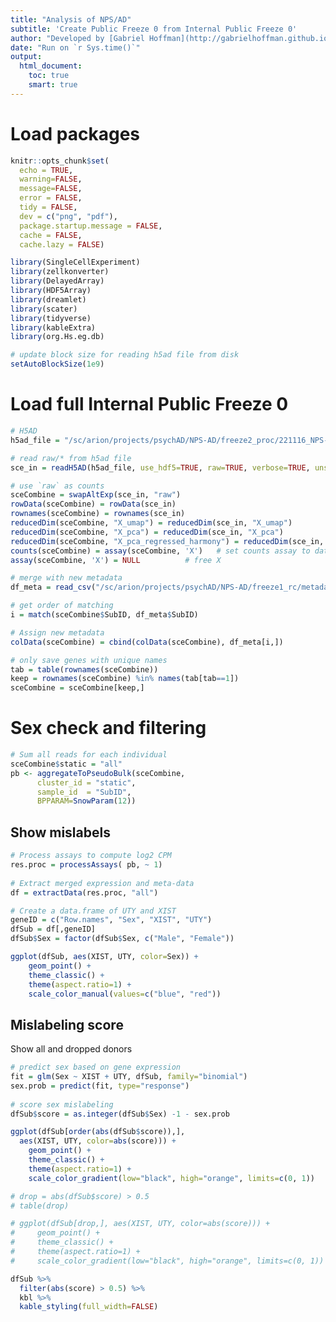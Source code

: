 ```yaml
---
title: "Analysis of NPS/AD"
subtitle: 'Create Public Freeze 0 from Internal Public Freeze 0'
author: "Developed by [Gabriel Hoffman](http://gabrielhoffman.github.io/)"
date: "Run on `r Sys.time()`"
output: 
  html_document:
    toc: true
    smart: true
---
```



<!--- 

cd /sc/arion/projects/CommonMind/hoffman/NPS-AD/work/nps_ad/public_freeze_0
ml python git pandoc
git pull
R --vanilla

system("git pull origin master"); rmarkdown::render("metadata_sex_check.Rmd");


# https://hoffmg01.hpc.mssm.edu/nps_ad/create_public_release.html

bsub -Is -q premium -R span[hosts=1] -R rusage[mem=60000] -W 12:00 -P acc_CommonMind -n 12 bash



--->

# Load packages
```r
knitr::opts_chunk$set(
  echo = TRUE,
  warning=FALSE,
  message=FALSE,
  error = FALSE,
  tidy = FALSE,
  dev = c("png", "pdf"),
  package.startup.message = FALSE,
  cache = FALSE,
  cache.lazy = FALSE)
```

```r
library(SingleCellExperiment)
library(zellkonverter)
library(DelayedArray)
library(HDF5Array)
library(dreamlet)
library(scater)
library(tidyverse)
library(kableExtra)
library(org.Hs.eg.db)

# update block size for reading h5ad file from disk
setAutoBlockSize(1e9)
```

# Load full Internal Public Freeze 0
```r
# H5AD
h5ad_file = "/sc/arion/projects/psychAD/NPS-AD/freeze2_proc/221116_NPS-AD_freeze2_raw_fixed.h5ad"

# read raw/* from h5ad file
sce_in = readH5AD(h5ad_file, use_hdf5=TRUE, raw=TRUE, verbose=TRUE, uns=FALSE)

# use `raw` as counts
sceCombine = swapAltExp(sce_in, "raw")
rowData(sceCombine) = rowData(sce_in)
rownames(sceCombine) = rownames(sce_in)
reducedDim(sceCombine, "X_umap") = reducedDim(sce_in, "X_umap")
reducedDim(sceCombine, "X_pca") = reducedDim(sce_in, "X_pca")
reducedDim(sceCombine, "X_pca_regressed_harmony") = reducedDim(sce_in, "X_pca_regressed_harmony")
counts(sceCombine) = assay(sceCombine, 'X')   # set counts assay to data in X
assay(sceCombine, 'X') = NULL          # free X  

# merge with new metadata
df_meta = read_csv("/sc/arion/projects/psychAD/NPS-AD/freeze1_rc/metadata/syn26527784_latest.csv")

# get order of matching
i = match(sceCombine$SubID, df_meta$SubID)

# Assign new metadata
colData(sceCombine) = cbind(colData(sceCombine), df_meta[i,])

# only save genes with unique names
tab = table(rownames(sceCombine))
keep = rownames(sceCombine) %in% names(tab[tab==1])
sceCombine = sceCombine[keep,]
```




# Sex check and filtering
```r
# Sum all reads for each individual
sceCombine$static = "all" 
pb <- aggregateToPseudoBulk(sceCombine,
      cluster_id = "static",
      sample_id  = "SubID",
      BPPARAM=SnowParam(12))
```

## Show mislabels
```r
# Process assays to compute log2 CPM
res.proc = processAssays( pb, ~ 1) 
  
# Extract merged expression and meta-data
df = extractData(res.proc, "all")

# Create a data.frame of UTY and XIST
geneID = c("Row.names", "Sex", "XIST", "UTY")
dfSub = df[,geneID] 
dfSub$Sex = factor(dfSub$Sex, c("Male", "Female"))

ggplot(dfSub, aes(XIST, UTY, color=Sex)) +
    geom_point() +
    theme_classic() +
    theme(aspect.ratio=1) +
    scale_color_manual(values=c("blue", "red"))
```

## Mislabeling score
Show all and dropped donors
```r
# predict sex based on gene expression
fit = glm(Sex ~ XIST + UTY, dfSub, family="binomial")
sex.prob = predict(fit, type="response")
 
# score sex mislabeling
dfSub$score = as.integer(dfSub$Sex) -1 - sex.prob

ggplot(dfSub[order(abs(dfSub$score)),], 
  aes(XIST, UTY, color=abs(score))) +
    geom_point() +
    theme_classic() +
    theme(aspect.ratio=1) +
    scale_color_gradient(low="black", high="orange", limits=c(0, 1))

# drop = abs(dfSub$score) > 0.5
# table(drop)

# ggplot(dfSub[drop,], aes(XIST, UTY, color=abs(score))) +
#     geom_point() +
#     theme_classic() +
#     theme(aspect.ratio=1) +
#     scale_color_gradient(low="black", high="orange", limits=c(0, 1))
```

```r
dfSub %>%
  filter(abs(score) > 0.5) %>%
  kbl %>%
  kable_styling(full_width=FALSE)
```  



